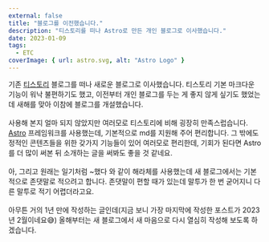 ```yaml
---
external: false
title: "블로그를 이전했습니다."
description: "티스토리를 떠나 Astro로 만든 개인 블로그로 이사했습니다."
date: 2023-01-09
tags:
  - ETC
coverImage: { url: astro.svg, alt: "Astro Logo" }
---
```


기존 [티스토리](https://seukjjang.tistory.com/) 블로그를 떠나 새로운 블로그로 이사했습니다.
티스토리 기본 마크다운 기능이 워낙 불편하기도 했고, 이전부터 개인 블로그를 두는 게 좋지 않게 싶기도 했었는데 새해를 맞아 이참에 블로그를 개설했습니다.
\
\
사용해 본지 얼마 되지 않았지만 여러모로 티스토리에 비해 굉장히 만족스럽습니다. [Astro](https://docs.astro.build/en/getting-started/)
프레임워크를 사용했는데, 기본적으로 md를 지원해 주어 편리합니다. 그 밖에도 정적인 콘텐츠들을 위한 갖가지 기능들이 있어 여러모로 편리한데, 기회가 된다면 Astro를 더 많이 써본 뒤 소개하는 글을 써봐도 좋을 것 같네요.
\
\
아, 그리고 원래는 일기처럼 ~했다 와 같이 해라체를 사용했는데 새 블로그에서는 기본적으로 존댓말로 적으려고 합니다. 존댓말이 편할 때가 있는데 말투가 한 번 굳어지니 다른 말투로 적기 어렵더라고요.
\
\
아무튼 거의 1년 만에 작성하는 글인데(지금 보니 가장 마지막에 작성한 포스트가 2023년 2월이네요😅) 올해부터는 새 블로그에서 새 마음으로 다시 열심히 작성해 보도록 하겠습니다.
